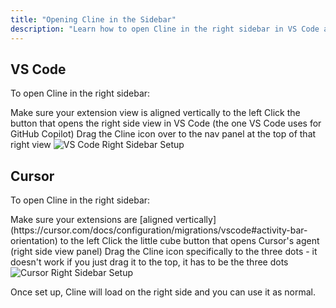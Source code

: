 ```yaml
---
title: "Opening Cline in the Sidebar"
description: "Learn how to open Cline in the right sidebar in VS Code and Cursor"
---
```


## VS Code

To open Cline in the right sidebar:

<Steps>
  <Step title="Align Extension View">
    Make sure your extension view is aligned vertically to the left
  </Step>
  <Step title="Open Right Side View">
    Click the button that opens the right side view in VS Code (the one VS Code uses for GitHub Copilot)
  </Step>
  <Step title="Drag Cline Icon">
    Drag the Cline icon over to the nav panel at the top of that right view
  </Step>
</Steps>

<Frame>
	<img
		src="https://storage.googleapis.com/cline_public_images/vscode_right_view.gif"
		alt="VS Code Right Sidebar Setup"
	/>
</Frame>

## Cursor

To open Cline in the right sidebar:

<Steps>
  <Step title="Align Extensions">
    Make sure your extensions are [aligned vertically](https://cursor.com/docs/configuration/migrations/vscode#activity-bar-orientation) to the left
  </Step>
  <Step title="Open Agent Panel">
    Click the little cube button that opens Cursor's agent (right side view panel)
  </Step>
  <Step title="Drag to Three Dots">
    Drag the Cline icon specifically to the three dots - it doesn't work if you just drag it to the top, it has to be the three dots
  </Step>
</Steps>

<Frame>
	<img
		src="https://storage.googleapis.com/cline_public_images/cursor-side-bar.gif"
		alt="Cursor Right Sidebar Setup"
	/>
</Frame>

Once set up, Cline will load on the right side and you can use it as normal.
